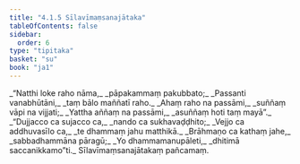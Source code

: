 ```yaml
---
title: "4.1.5 Sīlavīmaṃsanajātaka"
tableOfContents: false
sidebar:
  order: 6
type: "tipitaka"
basket: "su"
book: "ja1"
---
```



<DynamicBreadcrumb />

<Division number="17" book="ja1" bookNo="22" page="228">

<Paragraph number="903" type="verses" book="ja1">
_“Natthi loke raho nāma,_  
_pāpakammaṃ pakubbato;_  
_Passanti vanabhūtāni,_  
_taṃ bālo maññatī raho._  

</Paragraph>

</Division>
<Division number="18" book="ja1" bookNo="22" page="228">

<Paragraph number="904" type="verses" book="ja1">
_Ahaṃ raho na passāmi,_  
_suññaṃ vāpi na vijjati;_  
_Yattha aññaṃ na passāmi,_  
_asuññaṃ hoti taṃ mayā”._  

</Paragraph>

</Division>
<Division number="19" book="ja1" bookNo="22" page="228">

<Paragraph number="905" type="verses" book="ja1">
_“Dujjacco ca sujacco ca,_  
_nando ca sukhavaḍḍhito;_  
_Vejjo ca addhuvasīlo ca,_  
_te dhammaṃ jahu matthikā._  

</Paragraph>

</Division>
<Division number="20" book="ja1" bookNo="22" page="228">

<Paragraph number="906" type="verses" book="ja1">
_Brāhmaṇo ca kathaṃ jahe,_  
_sabbadhammāna pāragū;_  
_Yo dhammamanupāleti,_  
_dhitimā saccanikkamo”ti._  


</Paragraph>
</Division>

<Paragraph number="907" type="center" book="ja1">
Sīlavīmaṃsanajātakaṃ pañcamaṃ.
</Paragraph>